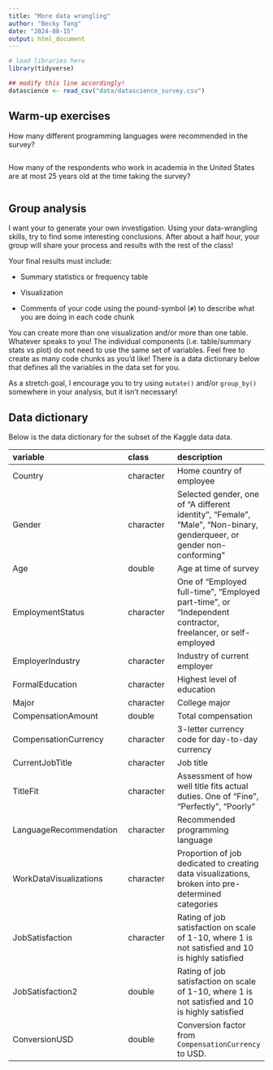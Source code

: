 ```yaml
---
title: "More data wrangling"
author: "Becky Tang"
date: "2024-08-15"
output: html_document
---
```


```r
# load libraries here
library(tidyverse)

## modify this line accordingly!
datascience <- read_csv("data/datascience_survey.csv")
```

## Warm-up exercises

How many different programming languages were recommended in the survey?

```r

```

How many of the respondents who work in academia in the United States are at most 25 years old at the time taking the survey?

```r

```

## Group analysis

I want your to generate your own investigation. Using your data-wrangling skills, try to find some interesting conclusions. After about a half hour, your group will share your process and results with the rest of the class!

Your final results must include:

-   Summary statistics or frequency table

-   Visualization

-   Comments of your code using the pound-symbol (`#`) to describe what you are doing in each code chunk

You can create more than one visualization and/or more than one table. Whatever speaks to you! The individual components (i.e. table/summary stats vs plot) do not need to use the same set of variables. Feel free to create as many code chunks as you'd like! There is a data dictionary below that defines all the variables in the data set for you.

As a stretch goal, I encourage you to try using `mutate()` and/or `group_by()` somewhere in your analysis, but it isn't necessary!

## Data dictionary

Below is the data dictionary for the subset of the Kaggle data data.

| variable               | class     | description                                                                                                           |
|:----------------------------------|:-----------------|:------------------|
| Country                | character | Home country of employee                                                                                              |
| Gender                 | character | Selected gender, one of "A different identity", "Female", "Male", "Non-binary, genderqueer, or gender non-conforming" |
| Age                    | double    | Age at time of survey                                                                                                 |
| EmploymentStatus       | character | One of "Employed full-time", "Employed part-time", or "Independent contractor, freelancer, or self-employed           |
| EmployerIndustry       | character | Industry of current employer                                                                                          |
| FormalEducation        | character | Highest level of education                                                                                            |
| Major                  | character | College major                                                                                                         |
| CompensationAmount     | double    | Total compensation                                                                                                    |
| CompensationCurrency   | character | 3-letter currency code for day-to-day currency                                                                        |
| CurrentJobTitle        | character | Job title                                                                                                             |
| TitleFit               | character | Assessment of how well title fits actual duties. One of "Fine", "Perfectly", "Poorly"                                 |
| LanguageRecommendation | character | Recommended programming language                                                                                      |
| WorkDataVisualizations | character | Proportion of job dedicated to creating data visualizations, broken into pre-determined categories                    |
| JobSatisfaction        | character | Rating of job satisfaction on scale of 1-10, where 1 is not satisfied and 10 is highly satisfied                      |
| JobSatisfaction2       | double    | Rating of job satisfaction on scale of 1-10, where 1 is not satisfied and 10 is highly satisfied                      |
| ConversionUSD          | double    | Conversion factor from `CompensationCurrency` to USD.                                                                 |
